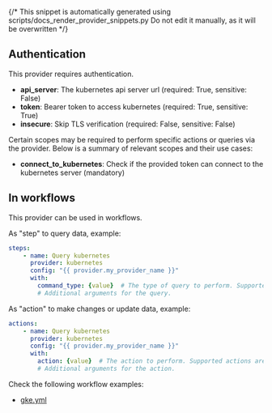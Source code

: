 {/* This snippet is automatically generated using scripts/docs_render_provider_snippets.py
Do not edit it manually, as it will be overwritten */}

## Authentication
This provider requires authentication.
- **api_server**: The kubernetes api server url (required: True, sensitive: False)
- **token**: Bearer token to access kubernetes (required: True, sensitive: True)
- **insecure**: Skip TLS verification (required: False, sensitive: False)

Certain scopes may be required to perform specific actions or queries via the provider. Below is a summary of relevant scopes and their use cases:
- **connect_to_kubernetes**: Check if the provided token can connect to the kubernetes server (mandatory)



## In workflows

This provider can be used in workflows.


As "step" to query data, example:
```yaml
steps:
    - name: Query kubernetes
      provider: kubernetes
      config: "{{ provider.my_provider_name }}"
      with:
        command_type: {value}  # The type of query to perform. Supported queries are get_logs, get_events, get_pods, get_node_pressure, and get_pvc.
        # Additional arguments for the query.
```


As "action" to make changes or update data, example:
```yaml
actions:
    - name: Query kubernetes
      provider: kubernetes
      config: "{{ provider.my_provider_name }}"
      with:
        action: {value}  # The action to perform. Supported actions are rollout_restart and restart_pod.
        # Additional arguments for the action.
```




Check the following workflow examples:
- [gke.yml](https://github.com/keephq/keep/blob/main/examples/workflows/gke.yml)
